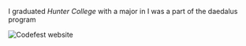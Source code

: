 

I graduated *Hunter College* with a major in
I was a part of the daedalus program

<Img
  src="images/codefest.png"
  alt="Codefest website"
  height={250}
  width={450}
/>
